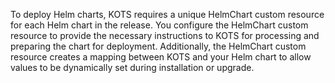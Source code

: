 To deploy Helm charts, KOTS requires a unique HelmChart custom resource for each Helm chart in the release. You configure the HelmChart custom resource to provide the necessary instructions to KOTS for processing and preparing the chart for deployment. Additionally, the HelmChart custom resource creates a mapping between KOTS and your Helm chart to allow values to be dynamically set during installation or upgrade.